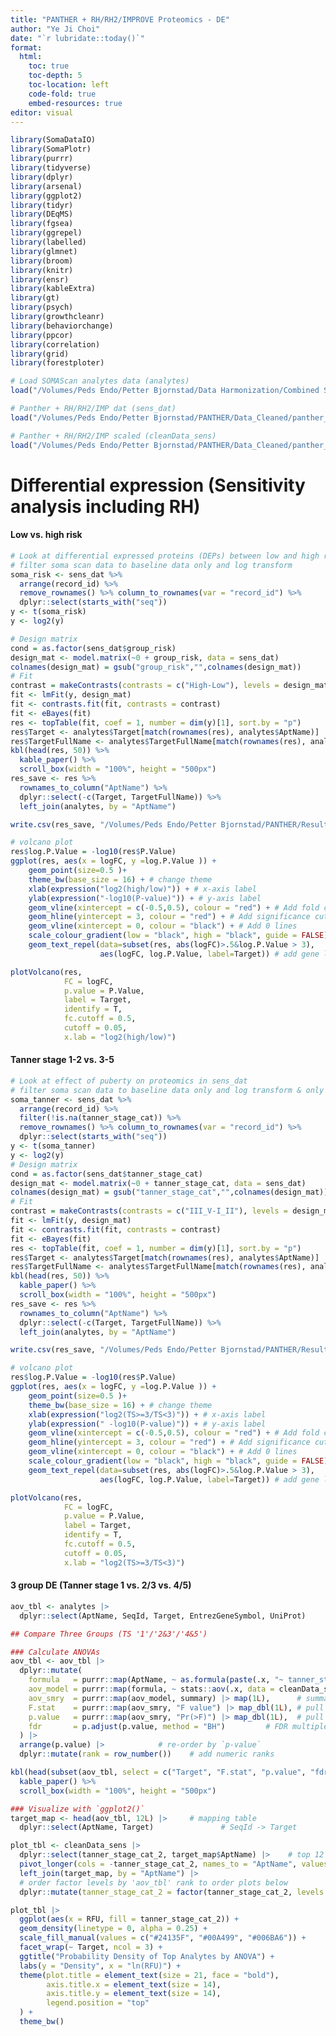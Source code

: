 ```yaml
---
title: "PANTHER + RH/RH2/IMPROVE Proteomics - DE"
author: "Ye Ji Choi"
date: "`r lubridate::today()`"
format: 
  html:
    toc: true
    toc-depth: 5
    toc-location: left
    code-fold: true
    embed-resources: true
editor: visual
---
```


```r
library(SomaDataIO)
library(SomaPlotr)
library(purrr)
library(tidyverse)
library(dplyr)
library(arsenal)
library(ggplot2)
library(tidyr)
library(DEqMS)
library(fgsea)
library(ggrepel)
library(labelled)
library(glmnet)
library(broom)
library(knitr)
library(ensr)
library(kableExtra)
library(gt)
library(psych)
library(growthcleanr)
library(behaviorchange)
library(ppcor)
library(correlation)
library(grid)
library(forestploter)
```

```r
# Load SOMAScan analytes data (analytes)
load("/Volumes/Peds Endo/Petter Bjornstad/Data Harmonization/Combined SomaScan/analytes.Rdata")

# Panther + RH/RH2/IMP dat (sens_dat)
load("/Volumes/Peds Endo/Petter Bjornstad/PANTHER/Data_Cleaned/panther_rh_rh2_imp_data.RData")

# Panther + RH/RH2/IMP scaled (cleanData_sens)
load("/Volumes/Peds Endo/Petter Bjornstad/PANTHER/Data_Cleaned/panther_data_rh_rh2_imp_std.RData")
```

# Differential expression (Sensitivity analysis including RH)

#### Low vs. high risk

```r
# Look at differential expressed proteins (DEPs) between low and high risk in PANTHER
# filter soma scan data to baseline data only and log transform
soma_risk <- sens_dat %>% 
  arrange(record_id) %>%
  remove_rownames() %>% column_to_rownames(var = "record_id") %>%
  dplyr::select(starts_with("seq"))
y <- t(soma_risk)
y <- log2(y)

# Design matrix
cond = as.factor(sens_dat$group_risk)
design_mat <- model.matrix(~0 + group_risk, data = sens_dat)
colnames(design_mat) = gsub("group_risk","",colnames(design_mat))
# Fit
contrast = makeContrasts(contrasts = c("High-Low"), levels = design_mat)
fit <- lmFit(y, design_mat)
fit <- contrasts.fit(fit, contrasts = contrast)
fit <- eBayes(fit)
res <- topTable(fit, coef = 1, number = dim(y)[1], sort.by = "p")
res$Target <- analytes$Target[match(rownames(res), analytes$AptName)]
res$TargetFullName <- analytes$TargetFullName[match(rownames(res), analytes$AptName)]
kbl(head(res, 50)) %>%
  kable_paper() %>%
  scroll_box(width = "100%", height = "500px")
res_save <- res %>%
  rownames_to_column("AptName") %>%
  dplyr::select(-c(Target, TargetFullName)) %>%
  left_join(analytes, by = "AptName")

write.csv(res_save, "/Volumes/Peds Endo/Petter Bjornstad/PANTHER/Results/low_high_risk_rh_de.csv", row.names = T)

```

```r
# volcano plot
res$log.P.Value = -log10(res$P.Value)
ggplot(res, aes(x = logFC, y =log.P.Value )) + 
    geom_point(size=0.5 )+
    theme_bw(base_size = 16) + # change theme
    xlab(expression("log2(high/low)")) + # x-axis label
    ylab(expression("-log10(P-value)")) + # y-axis label
    geom_vline(xintercept = c(-0.5,0.5), colour = "red") + # Add fold change cutoffs
    geom_hline(yintercept = 3, colour = "red") + # Add significance cutoffs
    geom_vline(xintercept = 0, colour = "black") + # Add 0 lines
    scale_colour_gradient(low = "black", high = "black", guide = FALSE) +
    geom_text_repel(data=subset(res, abs(logFC)>.5&log.P.Value > 3),
                    aes(logFC, log.P.Value, label=Target)) # add gene label

plotVolcano(res, 
            FC = logFC, 
            p.value = P.Value, 
            label = Target, 
            identify = T,
            fc.cutoff = 0.5,
            cutoff = 0.05,
            x.lab = "log2(high/low)") 
```

#### Tanner stage 1-2 vs. 3-5

```r
# Look at effect of puberty on proteomics in sens_dat
# filter soma scan data to baseline data only and log transform & only keep record_ids with tanner stages
soma_tanner <- sens_dat %>% 
  arrange(record_id) %>%
  filter(!is.na(tanner_stage_cat)) %>%
  remove_rownames() %>% column_to_rownames(var = "record_id") %>%
  dplyr::select(starts_with("seq"))
y <- t(soma_tanner)
y <- log2(y)
# Design matrix
cond = as.factor(sens_dat$tanner_stage_cat)
design_mat <- model.matrix(~0 + tanner_stage_cat, data = sens_dat)
colnames(design_mat) = gsub("tanner_stage_cat","",colnames(design_mat))
# Fit
contrast = makeContrasts(contrasts = c("III_V-I_II"), levels = design_mat)
fit <- lmFit(y, design_mat)
fit <- contrasts.fit(fit, contrasts = contrast)
fit <- eBayes(fit)
res <- topTable(fit, coef = 1, number = dim(y)[1], sort.by = "p")
res$Target <- analytes$Target[match(rownames(res), analytes$AptName)]
res$TargetFullName <- analytes$TargetFullName[match(rownames(res), analytes$AptName)]
kbl(head(res, 50)) %>%
  kable_paper() %>%
  scroll_box(width = "100%", height = "500px")
res_save <- res %>%
  rownames_to_column("AptName") %>%
  dplyr::select(-c(Target, TargetFullName)) %>%
  left_join(analytes, by = "AptName")

write.csv(res_save, "/Volumes/Peds Endo/Petter Bjornstad/PANTHER/Results/tanner_stage_12_345_rh_de.csv", row.names = T)

```

```r
# volcano plot
res$log.P.Value = -log10(res$P.Value)
ggplot(res, aes(x = logFC, y =log.P.Value )) + 
    geom_point(size=0.5 )+
    theme_bw(base_size = 16) + # change theme
    xlab(expression("log2(TS>=3/TS<3)")) + # x-axis label
    ylab(expression(" -log10(P-value)")) + # y-axis label
    geom_vline(xintercept = c(-0.5,0.5), colour = "red") + # Add fold change cutoffs
    geom_hline(yintercept = 3, colour = "red") + # Add significance cutoffs
    geom_vline(xintercept = 0, colour = "black") + # Add 0 lines
    scale_colour_gradient(low = "black", high = "black", guide = FALSE) +
    geom_text_repel(data=subset(res, abs(logFC)>.5&log.P.Value > 3),
                    aes(logFC, log.P.Value, label=Target)) # add gene label

plotVolcano(res, 
            FC = logFC, 
            p.value = P.Value, 
            label = Target, 
            identify = T,
            fc.cutoff = 0.5,
            cutoff = 0.05,
            x.lab = "log2(TS>=3/TS<3)") 
```

#### 3 group DE (Tanner stage 1 vs. 2/3 vs. 4/5)
```r
aov_tbl <- analytes |>
  dplyr::select(AptName, SeqId, Target, EntrezGeneSymbol, UniProt)

## Compare Three Groups (TS '1'/'2&3'/'4&5')

### Calculate ANOVAs
aov_tbl <- aov_tbl |>
  dplyr::mutate(
    formula   = purrr::map(AptName, ~ as.formula(paste(.x, "~ tanner_stage_cat_2"))), # create formula
    aov_model = purrr::map(formula, ~ stats::aov(.x, data = cleanData_sens)),  # fit ANOVA-models
    aov_smry  = purrr::map(aov_model, summary) |> map(1L),      # summary() method
    F.stat    = purrr::map(aov_smry, "F value") |> map_dbl(1L), # pull out F-statistic
    p.value   = purrr::map(aov_smry, "Pr(>F)") |> map_dbl(1L),  # pull out p-values
    fdr       = p.adjust(p.value, method = "BH")         # FDR multiple testing
  ) |>
  arrange(p.value) |>            # re-order by `p-value`
  dplyr::mutate(rank = row_number())    # add numeric ranks

kbl(head(subset(aov_tbl, select = c("Target", "F.stat", "p.value", "fdr")), 50)) %>%
  kable_paper() %>%
  scroll_box(width = "100%", height = "500px")

### Visualize with `ggplot2()`
target_map <- head(aov_tbl, 12L) |>     # mapping table
  dplyr::select(AptName, Target)               # SeqId -> Target

plot_tbl <- cleanData_sens |>
  dplyr::select(tanner_stage_cat_2, target_map$AptName) |>    # top 12 analytes
  pivot_longer(cols = -tanner_stage_cat_2, names_to = "AptName", values_to = "RFU") |>
  left_join(target_map, by = "AptName") |>
  # order factor levels by 'aov_tbl' rank to order plots below
  dplyr::mutate(tanner_stage_cat_2 = factor(tanner_stage_cat_2, levels = c("I", "II_III", "IV_V")))

```

```r
plot_tbl |>
  ggplot(aes(x = RFU, fill = tanner_stage_cat_2)) +
  geom_density(linetype = 0, alpha = 0.25) +
  scale_fill_manual(values = c("#24135F", "#00A499", "#006BA6")) +
  facet_wrap(~ Target, ncol = 3) +
  ggtitle("Probability Density of Top Analytes by ANOVA") +
  labs(y = "Density", x = "ln(RFU)") +
  theme(plot.title = element_text(size = 21, face = "bold"),
        axis.title.x = element_text(size = 14),
        axis.title.y = element_text(size = 14),
        legend.position = "top"
  ) +
  theme_bw()
```

